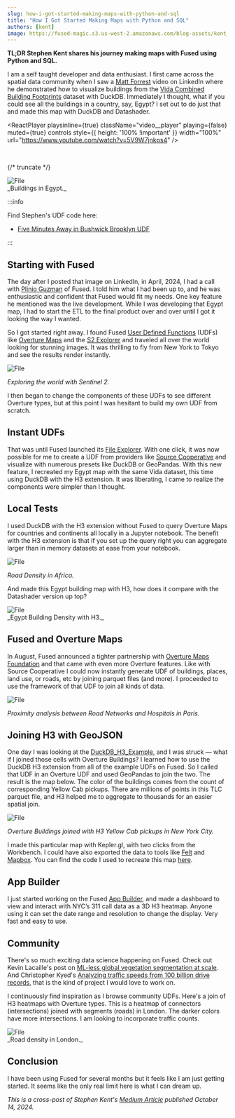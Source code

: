 ```yaml
---
slug: how-i-got-started-making-maps-with-python-and-sql
title: "How I Got Started Making Maps with Python and SQL"
authors: [kent]
image: https://fused-magic.s3.us-west-2.amazonaws.com/blog-assets/kent_social2.png
---
```




**TL;DR Stephen Kent shares his journey making maps with Fused using Python and SQL.**

I am a self taught developer and data enthusiast. I first came across the spatial data community when I saw a [Matt Forrest](https://www.linkedin.com/in/mbforr/) video on LinkedIn where he demonstrated how to visualize buildings from the [Vida Combined Building Footprints](https://beta.source.coop/repositories/vida/google-microsoft-open-buildings/description/) dataset with DuckDB. Immediately I thought, what if you could see all the buildings in a country, say, Egypt? I set out to do just that and made this map with DuckDB and Datashader.





<ReactPlayer
    playsinline={true}
    className="video__player"
    playing={false}
    muted={true}
    controls
    style={{ height: '100% !important' }}
    width="100%"
    url="https://www.youtube.com/watch?v=5V9W7jnkps4"
/>

<br/>





{/* truncate */}


<div style={{textAlign: 'center'}}>
<img src={ImageKent1} alt="File" style={{}} />
</div>
_Buildings in Egypt._



:::info

Find Stephen's UDF code here:
- [Five Minutes Away in Bushwick Brooklyn UDF](https://www.fused.io/workbench/catalog/Five_Minutes_Away_in_Bushwick_Brooklyn-95da9a11-176f-49dd-af80-63c7bd4065cf)

:::





## Starting with Fused

The day after I posted that image on LinkedIn, in April, 2024, I had a call with [Plinio Guzman](https://www.linkedin.com/in/plinioguzman/) of Fused. I told him what I had been up to, and he was enthusiastic and confident that Fused would fit my needs. One key feature he mentioned was the live development. While I was developing that Egypt map, I had to start the ETL to the final product over and over until I got it looking the way I wanted.

So I got started right away. I found Fused [User Defined Functions](https://docs.fused.io/core-concepts/write/) (UDFs) like [Overture Maps](https://www.fused.io/workbench/catalog/Overture_Maps_Example-64071fb8-2c96-4015-adb9-596c3bac6787) and the [S2 Explorer](https://www.fused.io/workbench/catalog/S2_explorer-c7470a85-097c-406b-95ae-53f189cb9879) and traveled all over the world looking for stunning images. It was thrilling to fly from New York to Tokyo and see the results render instantly.


<div style={{textAlign: 'center'}}>
<img src={ImageKent2} alt="File" style={{}} />
</div>

_Exploring the world with Sentinel 2._

I then began to change the components of these UDFs to see different Overture types, but at this point I was hesitant to build my own UDF from scratch.

## Instant UDFs


That was until Fused launched its [File Explorer](/workbench/file-explorer/). With one click, it was now possible for me to create a UDF from providers like [Source Cooperative](https://source.coop/) and visualize with numerous presets like DuckDB or GeoPandas. With this new feature, I recreated my Egypt map with the same Vida dataset, this time using DuckDB with the H3 extension. It was liberating, I came to realize the components were simpler than I thought.





## Local Tests


I used DuckDB with the H3 extension without Fused to query Overture Maps for countries and continents all locally in a Jupyter notebook. The benefit with the H3 extension is that if you set up the query right you can aggregate larger than in memory datasets at ease from your notebook.




<div style={{textAlign: 'center'}}>
<img src={ImageKentAfrica} alt="File" style={{}} />
</div>

_Road Density in Africa._


And made this Egypt building map with H3, how does it compare with the Datashader version up top?



<div style={{textAlign: 'center'}}>
<img src={ImageKentEgyptH3} alt="File" style={{}} />
</div>
_Egypt Building Density with H3._


## Fused and Overture Maps

In August, Fused announced a tighter partnership with [Overture Maps Foundation](https://docs.overturemaps.org/getting-data/fused/) and that came with even more Overture features. Like with Source Cooperative I could now instantly generate UDF of buildings, places, land use, or roads, etc by joining parquet files (and more). I proceeded to use the framework of that UDF to join all kinds of data.



<div style={{textAlign: 'center'}}>
<img src={ImageKent3} alt="File" style={{}} />
</div>

_Proximity analysis between Road Networks and Hospitals in Paris._

## Joining H3 with GeoJSON


One day I was looking at the [DuckDB_H3_Example](https://github.com/fusedio/udfs/tree/main/public/DuckDB_H3_Example), and I was struck — what if I joined those cells with Overture Buildings? I learned how to use the DuckDB H3 extension from all of the example UDFs on Fused. So I called that UDF in an Overture UDF and used GeoPandas to join the two. The result is the map below. The color of the buildings comes from the count of corresponding Yellow Cab pickups. There are millions of points in this TLC parquet file, and H3 helped me to aggregate to thousands for an easier spatial join.


<div style={{textAlign: 'center'}}>
<img src={ImageKent4} alt="File" style={{}} />
</div>

_Overture Buildings joined with H3 Yellow Cab pickups in New York City._

I made this particular map with Kepler.gl, with two clicks from the Workbench. I could have also exported the data to tools like [Felt](https://felt.com/) and [Mapbox](https://www.mapbox.com/). You can find the code I used to recreate this map [here](https://github.com/kentstephen/duckdb_h3).

## App Builder

I just started working on the Fused [App Builder](/workbench/app-builder/), and made a dashboard to view and interact with NYC’s 311 call data as a 3D H3 heatmap. Anyone using it can set the date range and resolution to change the display. Very fast and easy to use.

## Community

There's so much exciting data science happening on Fused. Check out Kevin Lacaille's post on [ML-less global vegetation segmentation at scale](/blog/global-vegetation-segmentation/). And Christopher Kyed's [Analyzing traffic speeds from 100 billion drive records](/blog/analyzing-traffic-speeds/), that is the kind of project I would love to work on.

I continuously find inspiration as I browse community UDFs. Here's a join of H3 heatmaps with Overture types. This is a heatmap of connectors (intersections) joined with segments (roads) in London. The darker colors have more intersections. I am looking to incorporate traffic counts.


<div style={{textAlign: 'center'}}>
<img src={ImageKent5} alt="File" style={{}} />
</div>
_Road density in London._

## Conclusion

I have been using Fused for several months but it feels like I am just getting started. It seems like the only real limit here is what I can dream up.

_This is a cross-post of Stephen Kent's [Medium Article](https://medium.com/@stephen.kent.data/how-i-got-started-making-maps-with-python-and-sql-5aaefcfb2b27) published October 14, 2024._
